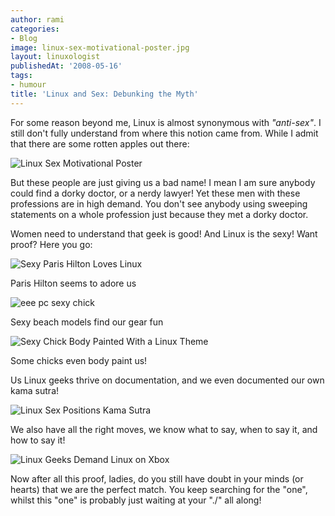 ```yaml
---
author: rami
categories:
- Blog
image: linux-sex-motivational-poster.jpg
layout: linuxologist
publishedAt: '2008-05-16'
tags:
- humour
title: 'Linux and Sex: Debunking the Myth'
---
```


For some reason beyond me, Linux is almost synonymous with _"anti-sex"_. I still don't fully understand from where this notion came from. While I admit that there are some rotten apples out there:

![Linux Sex Motivational Poster](/assets/images/content/blog/linux-sex-motivational-poster.jpg)

But these people are just giving us a bad name! I mean I am sure anybody could find a dorky doctor, or a nerdy lawyer! Yet these men with these professions are in high demand. You don't see anybody using sweeping statements on a whole profession just because they met a dorky doctor.

Women need to understand that geek is good! And Linux is the sexy! Want proof? Here you go:

![Sexy Paris Hilton Loves Linux](/assets/images/content/blog/paris-hilton-tux.jpg)

Paris Hilton seems to adore us

![eee pc sexy chick](/assets/images/content/blog/eee-pc-chick.jpg)

Sexy beach models find our gear fun

![Sexy Chick Body Painted With a Linux Theme](/assets/images/content/blog/linux-body-painting-chick.jpg)

Some chicks even body paint us!

Us Linux geeks thrive on documentation, and we even documented our own kama sutra!

![Linux Sex Positions Kama Sutra](/assets/images/content/blog/linux-kamasutra-sex.jpg) 

We also have all the right moves, we know what to say, when to say it, and how to say it!

![Linux Geeks Demand Linux on Xbox](/assets/images/content/blog/linux-xbox-sex.jpg)

Now after all this proof, ladies, do you still have doubt in your minds (or hearts) that we are the perfect match. You keep searching for the "one", whilst this "one" is probably just waiting at your "./" all along!